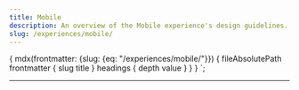```yaml
---
title: Mobile
description: An overview of the Mobile experience's design guidelines.
slug: /experiences/mobile/
---
```



  {
    mdx(frontmatter: {slug: {eq: "/experiences/mobile/"}}) {
      fileAbsolutePath
      frontmatter {
        slug
        title
      }
      headings {
        depth
        value
      }
    }
  }
`;

<content>

<ComponentHeader name={props.pageContext.frontmatter.title} description={props.pageContext.frontmatter.description} />

</content>

---

<contentwrapper>

<PageAside data={props.data.mdx} />

<content>

<WatchThisSpace />

</content>
</contentwrapper>
